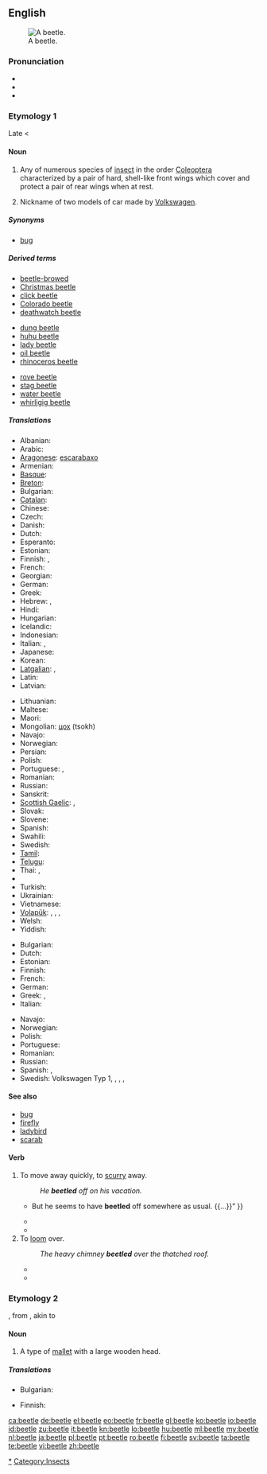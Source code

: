 ==English==
{{wikipedia|dab=beetle (disambiguation)|beetle}}
[[Image:Goliath beetle.jpg|thumb|right|A beetle.]]

===Pronunciation===
* {{audio|en-us-beetle.ogg|Audio (US)}}
* {{rhymes|iːtəl}}
* {{homophones|Beatle}}

===Etymology 1===
Late {{etyl|enm}} {{term|bityl|lang=enm}} < {{etyl|ang}} {{term|bitela||lang=ang|biting}}

====Noun====
{{en-noun}}

# Any of numerous species of [[insect]] in the order [[Coleoptera]] characterized by a pair of hard, shell-like front wings which cover and protect a pair of rear wings when at rest.
# {{rfv-sense}} <!--capitalised?-->Nickname of two models of car made by [[w:Volkswagen|Volkswagen]].

=====Synonyms=====
* {{sense|insect}} [[bug]] {{italbrac|U.S. colloquial}}

=====Derived terms=====
{{rel-top3|from beetle}}
* [[beetle-browed]]
* [[Christmas beetle]]
* [[click beetle]]
* [[Colorado beetle]]
* [[deathwatch beetle]]
{{rel-mid3}}
* [[dung beetle]]
* [[huhu beetle]]
* [[lady beetle]]
* [[oil beetle]]
* [[rhinoceros beetle]]
{{rel-mid3}}
* [[rove beetle]]
* [[stag beetle]]
* [[water beetle]]
* [[whirligig beetle]]
{{rel-bottom}}

=====Translations=====
{{trans-top|insect}}
* Albanian: {{t+|sq|brumbull|xs=Albanian}}
* Arabic: {{t|ar|خنفساء|f|tr=xunfusā’}}
* [[Aragonese]]: [[escarabaxo]] {{m}}
* Armenian: {{t-|hy|բզեզ|tr=bəzez}}
* [[Basque]]: {{t-|eu|kakalardo|xs=Basque}}
* [[Breton]]: {{t|br|c'hwil|m}}
* Bulgarian: {{t+|bg|бръмбар|m}}
* [[Catalan]]: {{t-|ca|escarabat|m}}
* Chinese: {{zh-tsp|甲蟲|甲虫|jiǎchóng}}
* Czech: {{t-|cs|brouk|m}}
* Danish: {{t-|da|bille|c}}
* Dutch: {{t+|nl|kever|m}}
* Esperanto: {{t-|eo|skarabo|xs=Esperanto}}
* Estonian: {{t-|et|mardikas}}
* Finnish: {{t+|fi|kuoriainen}}, {{t-|fi|koppakuoriainen}}
* French: {{t+|fr|scarabée|m}}
* Georgian: {{t-|ka|ხოჭო|tr=xoč‘o|sc=Geor|xs=Georgian}}
* German: {{t+|de|Käfer|m}}
* Greek: {{t+|el|σκαθάρι|n|tr=skafári}}
* Hebrew: {{t+|he|חיפושית|f|tr=chipushít / khipushít}}, {{t+|he|חִפּוּשִׁית|f}}
* Hindi: {{t|hi|गुबरैला}}
* Hungarian: {{t+|hu|bogár}}
* Icelandic: {{t+|is|bjalla|f}}
* Indonesian: {{t+|id|kumbang|xs=Indonesian}}
* Italian: {{t+|it|scarafaggio|m}}, {{t+|it|scarabeo|m}}
* Japanese: {{t|ja|甲虫|tr=[[kōchū]]}}
* Korean: {{t|ko|갑충|tr=gabchung|sc=Kore}}
* [[Latgalian]]: {{tø|ltg|vabale|f}}, {{qualifier|small}} {{tø|ltg|vaguls|m}}
* Latin: {{t|la|coleopterum|n}}
* Latvian: {{t-|lv|vabole|f|xs=Latvian}}
{{trans-mid}}
* Lithuanian: {{t+|lt|vabalas|m|xs=Lithuanian}}
* Maltese: {{t|mt|ħanfusa|f}}
* Maori: {{t|mi|pītara}}
* Mongolian: [[цох]] (tsokh)
* Navajo: {{tø|nv|chéłchaaʼ}}
* Norwegian: {{t-|no|bille|m}}
* Persian: {{t+|fa|سوسک|xs=Persian}}
* Polish: {{t+|pl|chrząszcz|m}}
* Portuguese: {{t+|pt|escaravelho|m}}, {{t|pt|besouro|m}}
* Romanian: {{t+|ro|gândac|m}}
* Russian: {{t+|ru|жук|m|tr=žuk}}
* Sanskrit: {{t|sa|भ्रमरः|tr=bhramaraḥ|sc=Deva}}
* [[Scottish Gaelic]]: {{t|gd|daol|m}}, {{t|gd|daolag|f}}
* Slovak: {{t-|sk|chrobák|m}}
* Slovene: {{t+|sl|hrošč|m}}
* Spanish: {{t-|es|escarabajo|m}}
* Swahili: {{t|sw|mende}}
* Swedish: {{t-|sv|skalbagge|c}}
* [[Tamil]]: {{t|ta|வண்டு|tr=vaṇṭu|sc=Taml}}
* [[Telugu]]: {{t|te|భ్రమరం|tr=bramaraṁ|sc=Telu}}
* Thai: {{t-|th|แมลง|tr=maelong}}, {{t-|th|แมง|tr=maeng}}
* {{trreq|bo}}
* Turkish: {{t+|tr|böcek}}
* Ukrainian: {{t|uk|жук|m|tr=žuk}}
* Vietnamese: {{t|vi|bọ cánh cứng}}
* [[Volapük]]: {{qualifier|male or female}} {{t|vo|cäf}}, {{qualifier|male}} {{t|vo|hicäf}}, {{qualifier|female}} {{t|vo|jicäf}}, {{qualifier|male or female offspring, young}} {{t|vo|cäfül}}
* Welsh: {{t|cy|chwilen}}
* Yiddish: {{t|yi|דזשוכע|f|tr=dzshukhe|xs=Yiddish}}
{{trans-bottom}}

{{trans-top|Volkswagen car}}
* Bulgarian: {{t+|bg|бръмбар|m}}
* Dutch: {{t|nl|Kever|m}}
* Estonian: {{t|et|põrnikas}}
* Finnish: {{t-|fi|kupla}}
* French: {{t+|fr|Coccinelle|f}}
* German: {{t+|de|Käfer|m}}
* Greek: {{t|el|Σκαραβαίος|m}}, {{t|el|Σκαθάρι}}
* Italian: {{t+|it|maggiolino|m}}
{{trans-mid}}
* Navajo: {{tø|nv|chidí néʼéshtiłí}}
* Norwegian: {{t|no|boble|m|f}}
* Polish: {{t+|pl|garbus|m}}
* Portuguese: {{t-|pt|fusca|f}} {{italbrac|Brazil}}
* Romanian: {{t|ro|broscuţă|f}}
* Russian: {{t|ru|Фольксваген Жук|m|tr=Fol’ksvágen Žuk}}
* Spanish: {{t-|es|escarabajo|m}}, {{t|es|Vocho|m}} {{qualifier|Mexico}}
* Swedish: Volkswagen Typ 1, {{t|sv|folkvagn|c}}, {{t|sv|folka|c}}, {{t|sv|bubbla|c}}, {{t|sv|bagge|c}}
{{trans-bottom}}

====See also====
* [[bug]]
* [[firefly]]
* [[ladybird]]
* [[scarab]]

====Verb====
{{en-verb|beetles|beetling|beetled|beetled}}

# To move away quickly, to [[scurry]] away.
#: ''He '''beetled''' off on his vacation.''
#* {{quote-book
|year=1983
|author={{w|Dorothy L. Sayers}}
|title={{w|Gaudy Night}}
|publisher=Mountaineers Books
|url=http://books.google.com/books?id=fvT2pqW-D2AC
|isbn=978-0-380-01207-7
|page=144
|passage=“{{...}} But he seems to have '''beetled''' off somewhere as usual. {{...}}” <!-- [sic] quotation marks: dialogue -->}}
#* {{quote-book
|year=2003
|author={{w|J. K. Rowling}}
|title={{w|Harry Potter and the Order of the Phoenix}}
|chapter=The Department of Mysteries
|isbn=9780439358064
|page=766
|passage=In the falling darkness Harry saw small collections of lights as they passed over more villages, then a winding road on which a single car was '''beetling''' its way home through the hills. …}}
#* {{quote-book
|year=2005
|author={{w|James Doss}}
|title=The Witch's Tongue
|isbn=9780312991081
|page=178
|passage=Her eyes still closed, his aunt smiled cruelly. “I know what you are dying to say, Bertie. Go ahead—take the cheap shot. I’ll squash you like the nasty little bug you are.” ¶ Thus chastened, the little man '''beetled''' away.}}
# To [[loom]] over.
#: ''The heavy chimney '''beetled''' over the thatched roof.''
#* {{quote-magazine
|year=1858
|author=Dean of Pimlico
|title=A Story for the New Year
|date=January-March
|volume=56 (volume 20 of the second series)
|page=63
|magazine=Dublin University Magazine'' reprinted in Littell's ''Living Age
|publisher=Littell, Son &amp; Company
|url=http://books.google.com/books?id=PGb_CgOGGUoC&dq=beetled&pg=PA63#v=onepage&q=beetled&f=false
|passage=I was indeed gently affected, and shared his fears, remembering well the bulging walls of the old house, and the toppling mass of heavy chimney work which '''beetled''' over the roof, beneath which these poor doves had made their nest.
}}
#* {{quote-book
|year=1941
|author=Chapman Miske
|title=The Thing in the Moonlight
|passage=Impelled by some obscure quest, I ascended a rift or cleft in this '''beetling''' precipice, noting as I did so the black mouths of many fearsome burrows extending from both walls into the depths of the stony plateau.}}

===Etymology 2===
{{etyl|enm}} {{term|betel}}, from {{etyl|ang}} {{term|bīetel||lang=ang}}, akin to {{term|bēatan||lang=ang|to beat}}

====Noun====
{{en-noun}}

# A type of [[mallet]] with a large wooden head.

=====Translations=====
{{trans-top|mallet}}
* Bulgarian: {{t|bg|трамбовка|f}}
{{trans-mid}}
* Finnish: {{t|fi|puunuija}}
{{trans-bottom}}

[[Category:Beetles|*]]
[[Category:Insects]]

[[ca:beetle]]
[[de:beetle]]
[[el:beetle]]
[[eo:beetle]]
[[fr:beetle]]
[[gl:beetle]]
[[ko:beetle]]
[[io:beetle]]
[[id:beetle]]
[[zu:beetle]]
[[it:beetle]]
[[kn:beetle]]
[[lo:beetle]]
[[hu:beetle]]
[[ml:beetle]]
[[my:beetle]]
[[nl:beetle]]
[[ja:beetle]]
[[pl:beetle]]
[[pt:beetle]]
[[ro:beetle]]
[[fi:beetle]]
[[sv:beetle]]
[[ta:beetle]]
[[te:beetle]]
[[vi:beetle]]
[[zh:beetle]]
